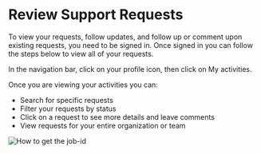 
# Review Support Requests

To view your requests, follow updates, and follow up or comment upon existing requests, you need to be signed in. Once signed in you can follow the steps below to view all of your requests.

In the navigation bar, click on your profile icon, then click on My activities.

Once you are viewing your activities you can:

- Search for specific requests
- Filter your requests by status
- Click on a request to see more details and leave comments
- View requests for your entire organization or team

<Image src="/asset_library/product-support-review-requests.png" alt="How to get the job-id" width={1200} height={1200} />